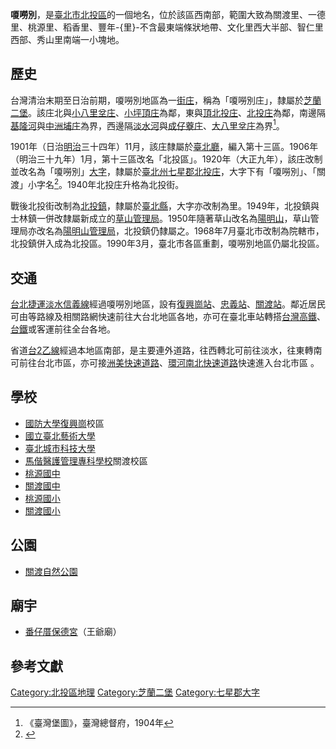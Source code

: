 {{noteTA
|1 = 庄
}}
{{Infobox Hokkien name
| title      = 嗄嘮別
| hanji      = 嗄嘮別
| poj        = Hā-lā-pia̍t
| sinbhundzi = 
| hanlo      = 
| tl         = Hā-lā-pia̍t
| bp         = 
| hongim     = 
| hokkienipa = 
| lm         = 
| image      = 
| image_size = 
| caption    = 
}}
'''嗄嘮別'''，是[[臺北市|臺北市]][[北投區|北投區]]的一個地名，位於該區西南部，範圍大致為關渡里、一德里、桃源里、稻香里、豐年-{里}-不含最東端條狀地帶、文化里西大半部、智仁里西部、秀山里南端一小塊地。

==歷史==
台灣清治末期至日治前期，嗄嘮別地區為一[[街庄|街庄]]，稱為「嗄嘮別庄」，隸屬於[[芝蘭二堡|芝蘭二堡]]。該庄北與[[小八里坌子|小八里坌庄]]、[[小坪頂_(新北市)|小坪頂庄]]為鄰，東與[[頂北投庄|頂北投庄]]、[[北投庄|北投庄]]為鄰，南邊隔[[基隆河|基隆河]]與[[中洲埔庄|中洲埔庄]]為界，西邊隔[[淡水河|淡水河]]與[[成仔藔庄|成仔藔庄]]、[[大八里坌庄|大八里坌庄]]為界<ref>《臺灣堡圖》，臺灣總督府，1904年</ref>。

1901年（日治[[明治|明治]]三十四年）11月，該庄隸屬於[[臺北廳|臺北廳]]，編入第十三區。1906年（明治三十九年）1月，第十三區改名「北投區」。1920年（大正九年），該庄改制並改名為「嗄嘮別」[[大字|大字]]，隸屬於[[臺北州|臺北州]][[七星郡|七星郡]][[北投庄|北投庄]]，大字下有「嗄嘮別」、「關渡」小字名<ref name="地圖會說話">{{Cite web |url=http://mapstalk.blogspot.tw/2010/10/1901-2010.html |title=《臺北市沿革 1901-2010》，地圖會說話網站 |accessdate=2016-07-25 |archive-date=2016-08-16 |archive-url=https://web.archive.org/web/20160816203231/http://mapstalk.blogspot.tw/2010/10/1901-2010.html |dead-url=no }}</ref>。1940年北投庄升格為北投街。

戰後北投街改制為[[北投鎮|北投鎮]]，隸屬於[[臺北縣|臺北縣]]，大字亦改制為里。1949年，北投鎮與士林鎮一併改隸屬新成立的[[草山管理局|草山管理局]]。1950年隨著草山改名為[[陽明山|陽明山]]，草山管理局亦改名為[[陽明山管理局|陽明山管理局]]，北投鎮仍隸屬之。1968年7月臺北市改制為院轄市，北投鎮併入成為北投區。1990年3月，臺北市各區重劃，嗄嘮別地區仍屬北投區。

==交通==
[[台北捷運|台北捷運]][[淡水信義線|淡水信義線]]經過嗄嘮別地區，設有[[復興崗站|復興崗站]]、[[忠義站_(臺北市)|忠義站]]、[[關渡站|關渡站]]。鄰近居民可由等路線及相關路網快速前往大台北地區各地，亦可在臺北車站轉搭[[台灣高鐵|台灣高鐵]]、[[台鐵|台鐵]]或客運前往全台各地。

省道[[台2乙線|台2乙線]]經過本地區南部，是主要連外道路，往西轉北可前往淡水，往東轉南可前往台北市區，亦可接[[洲美快速道路|洲美快速道路]]、[[環河南北快速道路|環河南北快速道路]]快速進入台北市區 。

==學校==
*[[國防大學_(中華民國)|國防大學]][[復興崗|復興崗]]校區
*[[國立臺北藝術大學|國立臺北藝術大學]]
*[[臺北城市科技大學|臺北城市科技大學]]
*[[馬偕醫護管理專科學校|馬偕醫護管理專科學校]]關渡校區
*[[桃源國中|桃源國中]]
*[[關渡國中|關渡國中]]
*[[桃源國小|桃源國小]]
*[[關渡國小|關渡國小]]

==公園==
*[[關渡自然公園|關渡自然公園]]

==廟宇==
*[[番仔厝保德宮|番仔厝保德宮]]（王爺廟）

==參考文獻==
{{reflist}}

{{七星郡}}

[[Category:北投區地理|Category:北投區地理]]
[[Category:芝蘭二堡|Category:芝蘭二堡]]
[[Category:七星郡大字|Category:七星郡大字]]